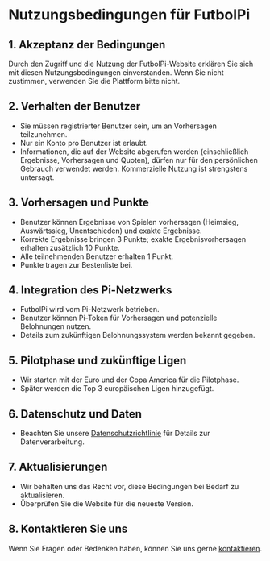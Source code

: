 # Nutzungsbedingungen für FutbolPi

## 1. Akzeptanz der Bedingungen

Durch den Zugriff und die Nutzung der FutbolPi-Website erklären Sie sich mit diesen Nutzungsbedingungen einverstanden. Wenn Sie nicht zustimmen, verwenden Sie die Plattform bitte nicht.

## 2. Verhalten der Benutzer

- Sie müssen registrierter Benutzer sein, um an Vorhersagen teilzunehmen.
- Nur ein Konto pro Benutzer ist erlaubt.
- Informationen, die auf der Website abgerufen werden (einschließlich Ergebnisse, Vorhersagen und Quoten), dürfen nur für den persönlichen Gebrauch verwendet werden. Kommerzielle Nutzung ist strengstens untersagt.

## 3. Vorhersagen und Punkte

- Benutzer können Ergebnisse von Spielen vorhersagen (Heimsieg, Auswärtssieg, Unentschieden) und exakte Ergebnisse.
- Korrekte Ergebnisse bringen 3 Punkte; exakte Ergebnisvorhersagen erhalten zusätzlich 10 Punkte.
- Alle teilnehmenden Benutzer erhalten 1 Punkt.
- Punkte tragen zur Bestenliste bei.

## 4. Integration des Pi-Netzwerks

- FutbolPi wird vom Pi-Netzwerk betrieben.
- Benutzer können Pi-Token für Vorhersagen und potenzielle Belohnungen nutzen.
- Details zum zukünftigen Belohnungssystem werden bekannt gegeben.

## 5. Pilotphase und zukünftige Ligen

- Wir starten mit der Euro und der Copa America für die Pilotphase.
- Später werden die Top 3 europäischen Ligen hinzugefügt.

## 6. Datenschutz und Daten

- Beachten Sie unsere [Datenschutzrichtlinie](/de/legal/privacy) für Details zur Datenverarbeitung.

## 7. Aktualisierungen

- Wir behalten uns das Recht vor, diese Bedingungen bei Bedarf zu aktualisieren.
- Überprüfen Sie die Website für die neueste Version.

## 8. Kontaktieren Sie uns

Wenn Sie Fragen oder Bedenken haben, können Sie uns gerne [kontaktieren](/telegram).

